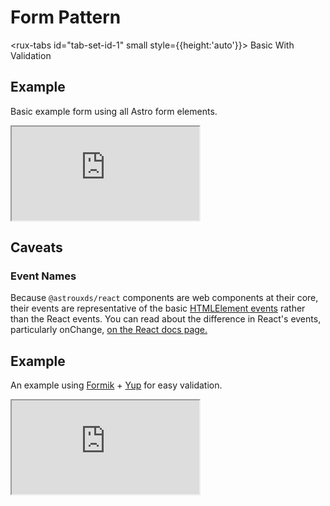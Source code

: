 
<Meta title="Astro UXDS/Patterns/Forms/React" />

<style>
    {`
  .sbdocs .sbdocs-content {
    max-width: 90%;
  }
  rux-tabs {
    margin-bottom: 1rem;
  }
  .sandbox {
    width:100%; height:500px; border:0; border-radius: 4px; overflow:hidden;
  }
`}
</style>

# Form Pattern

<rux-tabs id="tab-set-id-1" small style={{height:'auto'}}>
<rux-tab id="tab-id-1">Basic</rux-tab>
<rux-tab id="tab-id-2">With Validation</rux-tab>
</rux-tabs>

<rux-tab-panels aria-labelledby="tab-set-id-1">
  <rux-tab-panel aria-labelledby="tab-id-1">

## Example

Basic example form using all Astro form elements.

<iframe
    src="https://codesandbox.io/embed/github/RocketCommunicationsInc/astro-v6/tree/main/packages/web-components/src/stories/astro-sandboxes/forms/react/basic"
    class="sandbox"
    title="Astro React Form Pattern"
    allow="accelerometer; ambient-light-sensor; camera; encrypted-media; geolocation; gyroscope; hid; microphone; midi; payment; usb; vr; xr-spatial-tracking"
    sandbox="allow-forms allow-modals allow-popups allow-presentation allow-same-origin allow-scripts"
></iframe>

## Caveats

### Event Names

Because `@astrouxds/react` components are web components at their core, their events are representative of the
basic [HTMLElement events](https://developer.mozilla.org/en-US/docs/Web/API/HTMLElement#events) rather than the React events. You can read about the
difference in React's events, particularly onChange, [on the React docs page.](https://reactjs.org/docs/dom-elements.html#onchange)

  </rux-tab-panel>
  <rux-tab-panel aria-labelledby="tab-id-2">

## Example

An example using [Formik](https://formik.org/) + [Yup](https://github.com/jquense/yup) for easy validation.

<iframe
    src="https://codesandbox.io/embed/github/RocketCommunicationsInc/astro-v6/tree/main/packages/web-components/src/stories/astro-sandboxes/forms/react/validation"
    class="sandbox"
    title="Astro React From with Formik"
    allow="accelerometer; ambient-light-sensor; camera; encrypted-media; geolocation; gyroscope; hid; microphone; midi; payment; usb; vr; xr-spatial-tracking"
    sandbox="allow-forms allow-modals allow-popups allow-presentation allow-same-origin allow-scripts"
></iframe>

  </rux-tab-panel>
</rux-tab-panels>

